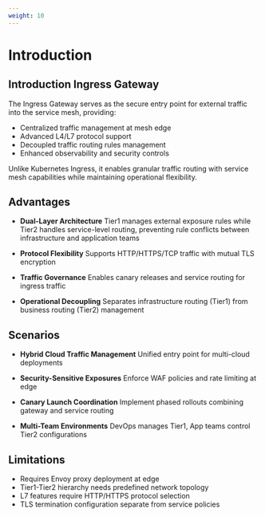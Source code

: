 ```yaml
---
weight: 10
---
```


# Introduction

## Introduction Ingress Gateway
The Ingress Gateway serves as the secure entry point for external traffic into the service mesh, providing:

- Centralized traffic management at mesh edge
- Advanced L4/L7 protocol support
- Decoupled traffic routing rules management
- Enhanced observability and security controls

Unlike Kubernetes Ingress, it enables granular traffic routing with service mesh capabilities while maintaining operational flexibility.

## Advantages
- **Dual-Layer Architecture**
  Tier1 manages external exposure rules while Tier2 handles service-level routing, preventing rule conflicts between infrastructure and application teams

- **Protocol Flexibility**
  Supports HTTP/HTTPS/TCP traffic with mutual TLS encryption

- **Traffic Governance**
  Enables canary releases and service routing for ingress traffic

- **Operational Decoupling**
  Separates infrastructure routing (Tier1) from business routing (Tier2) management

## Scenarios
- **Hybrid Cloud Traffic Management**
  Unified entry point for multi-cloud deployments

- **Security-Sensitive Exposures**
  Enforce WAF policies and rate limiting at edge

- **Canary Launch Coordination**
  Implement phased rollouts combining gateway and service routing

- **Multi-Team Environments**
  DevOps manages Tier1, App teams control Tier2 configurations

## Limitations
- Requires Envoy proxy deployment at edge
- Tier1-Tier2 hierarchy needs predefined network topology
- L7 features require HTTP/HTTPS protocol selection
- TLS termination configuration separate from service policies
